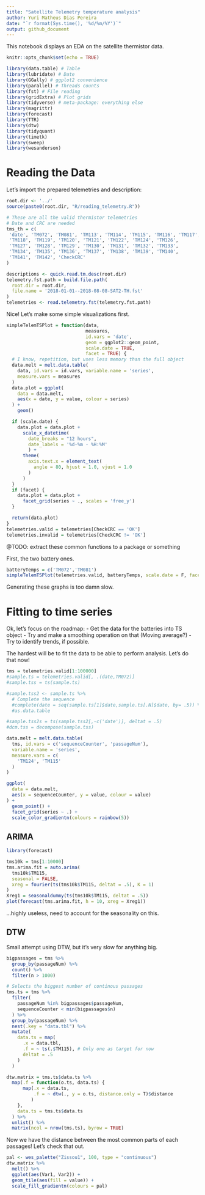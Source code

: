 ```yaml
---
title: "Satellite Telemetry temperature analysis"
author: Yuri Matheus Dias Pereira
date: "`r format(Sys.time(), '%d/%m/%Y')`"
output: github_document
---
```


This notebook displays an EDA on the satellite thermistor data.

```r
knitr::opts_chunk$set(echo = TRUE)
```

```r
library(data.table) # Table
library(lubridate) # Date
library(GGally) # ggplot2 convenience
library(parallel) # Threads counts
library(fst) # File reading
library(gridExtra) # Plot grids
library(tidyverse) # meta-package: everything else
library(magrittr)
library(forecast)
library(TTR)
library(dtw)
library(tidyquant)
library(timetk)
library(sweep)
library(wesanderson)
```

# Reading the Data

Let's import the prepared telemetries and description:

```r
root.dir <- '../'
source(paste0(root.dir, "R/reading_telemetry.R"))

# These are all the valid thermistor telemetries
# Date and CRC are needed
tms_th = c(
 'date', 'TM072', 'TM081', 'TM113', 'TM114', 'TM115', 'TM116', 'TM117',
 'TM118', 'TM119', 'TM120', 'TM121', 'TM122', 'TM124', 'TM126',
 'TM127', 'TM128', 'TM129', 'TM130', 'TM131', 'TM132', 'TM133',
 'TM134', 'TM135', 'TM136', 'TM137', 'TM138', 'TM139', 'TM140',
 'TM141', 'TM142', 'CheckCRC'
)

descriptions <- quick.read.tm.desc(root.dir)
telemetry.fst.path = build.file.path(
  root.dir = root.dir,
  file.name = '2018-01-01--2018-08-08-SAT2-TH.fst'
)
telemetries <- read.telemetry.fst(telemetry.fst.path)
```

Nice! Let's make some simple visualizations first.

```r
simpleTelemTSPlot = function(data,
                             measures,
                             id.vars = 'date',
                             geom = ggplot2::geom_point,
                             scale.date = TRUE,
                             facet = TRUE) {
  # I know, repetition, but uses less memory than the full object
  data.melt = melt.data.table(
    data, id.vars = id.vars, variable.name = 'series',
    measure.vars = measures
  )
  data.plot = ggplot(
    data = data.melt,
    aes(x = date, y = value, colour = series)
  ) +
    geom()

  if (scale.date) {
    data.plot = data.plot +
      scale_x_datetime(
        date_breaks = "12 hours",
        date_labels = '%d-%m - %H:%M'
        ) +
      theme(
        axis.text.x = element_text(
          angle = 80, hjust = 1.0, vjust = 1.0
        )
      )
  }
  if (facet) {
    data.plot = data.plot +
      facet_grid(series ~ ., scales = 'free_y')
  }

  return(data.plot)
}
telemetries.valid = telemetries[CheckCRC == 'OK']
telemetries.invalid = telemetries[CheckCRC != 'OK']
```

@TODO: extract these common functions to a package or something

First, the two battery ones.

```r
batteryTemps = c('TM072','TM081')
simpleTelemTSPlot(telemetries.valid, batteryTemps, scale.date = F, facet = F)
```

Generating these graphs is too damn slow.


# Fitting to time series

Ok, let's focus on the roadmap:
- Get the data for the batteries into TS object
- Try and make a smoothing operation on that (Moving average?)
- Try to identify trends, if possible.

The hardest will be to fit the data to be able to perform analysis. Let's do that now!

```r
tms = telemetries.valid[1:100000]
#sample.ts = telemetries.valid[, .(date,TM072)]
#sample.tss = ts(sample.ts)

#sample.tss2 <- sample.ts %>%
  # Complete the sequence
  #complete(date = seq(sample.ts[1]$date,sample.ts[.N]$date, by= .5)) %>%
  #as.data.table

#sample.tss2s = ts(sample.tss2[,-c('date')], deltat = .5)
#dcm.tss = decompose(sample.tss)
```

```r
data.melt = melt.data.table(
  tms, id.vars = c('sequenceCounter', 'passageNum'),
  variable.name = 'series',
  measure.vars = c(
    'TM124', 'TM115'
  )
)

ggplot(
  data = data.melt,
  aes(x = sequenceCounter, y = value, colour = value)
) +
  geom_point() +
  facet_grid(series ~ .) +
  scale_color_gradientn(colours = rainbow(5))
```

## ARIMA

```r
library(forecast)

tms10k = tms[1:10000]
tms.arima.fit = auto.arima(
  tms10k$TM115,
  seasonal = FALSE,
  xreg = fourier(ts(tms10k$TM115, deltat = .5), K = 1)
)
Xreg1 = seasonaldummy(ts(tms10k$TM115, deltat = .5))
plot(forecast(tms.arima.fit, h = 10, xreg = Xreg1))

```

...highly useless, need to account for the seasonality on this.


## DTW

Small attempt using DTW, but it's very slow for anything big.

```r
bigpassages = tms %>%
  group_by(passageNum) %>%
  count() %>%
  filter(n > 1000)

# Selects the biggest number of continous passages
tms.ts = tms %>%
  filter(
    passageNum %in% bigpassages$passageNum,
    sequenceCounter < min(bigpassages$n)
  ) %>%
  group_by(passageNum) %>%
  nest(.key = "data.tbl") %>%
  mutate(
    data.ts = map(
      .x = data.tbl,
      .f = ~ ts(.$TM115), # Only one as target for now
      deltat = .5
    )
  )

dtw.matrix = tms.ts$data.ts %>%
  map(.f = function(o.ts, data.ts) {
      map(.x = data.ts,
          .f = ~ dtw(., y = o.ts, distance.only = T)$distance
         )
    },
    data.ts = tms.ts$data.ts
  ) %>%
  unlist() %>%
  matrix(ncol = nrow(tms.ts), byrow = TRUE)
```

Now we have the distance between the most common parts of each passages! Let's check that out.

```r
pal <- wes_palette("Zissou1", 100, type = "continuous")
dtw.matrix %>%
  melt() %>%
  ggplot(aes(Var1, Var2)) +
  geom_tile(aes(fill = value)) +
  scale_fill_gradientn(colours = pal)
```

